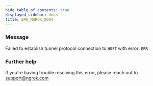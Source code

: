 ```yaml
---
hide_table_of_contents: true
displayed_sidebar: docs
title: ERR_NGROK_8004
---
```


### Message

Failed to establish tunnel protocol connection to `HOST` with error: `ERR`

<ErrorDetails />

### Further help

If you're having trouble resolving this error, please reach out to [support@ngrok.com](mailto:support@ngrok.com?subject=Help%20with%20ERR_NGROK_8004)
